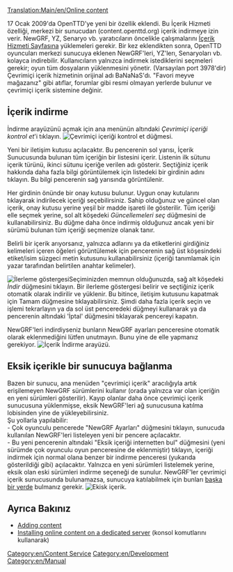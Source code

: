 [[Translation:Main/en/Online content]]
{{en/-}}{{tr/İçindekiler}}
{{en/Feature|0.7}}

17 Ocak 2009'da OpenTTD'ye yeni bir özellik eklendi. Bu İçerik Hizmeti özelliği, merkezi bir sunucudan (content.openttd.org) içerik indirmeye izin verir. NewGRF, YZ, Senaryo vb. yaratıcıların öncelikle çalışmalarını [http://content.openttd.org/ İçerik Hizmeti Sayfasına] yüklemeleri gerekir. Bir kez eklendikten sonra, OpenTTD oyuncuları merkezi sunucuya eklenen NewGRF'leri, YZ'lerı, Senaryoları vb. kolayca indirebilir. Kullanıcıların yalnızca indirmek istediklerini seçmeleri gerekir; oyun tüm dosyaların yüklenmesini yönetir. (Varsayılan port 3978'dir) Çevrimiçi içerik hizmetinin orijinal adı BaNaNaS'dı. "Favori meyve mağazanız" gibi atıflar, forumlar gibi resmi olmayan yerlerde bulunur ve çevrimiçi içerik sistemine değinir.

==İçerik indirme==
İndirme arayüzünü açmak için ana menünün altındaki ''Çevrimiçi içeriği kontrol et'''i tıklayın.
[[File:en/aname.png|center|frame|Çevrimiçi içeriği kontrol et düğmesi.]]

Yeni bir iletişim kutusu açılacaktır. Bu pencerenin sol yarısı, İçerik Sunucusunda bulunan tüm içeriğin bir listesini içerir. Listenin ilk sütunu içerik türünü, ikinci sütunu içeriğe verilen adı gösterir. Seçtiğiniz içerik hakkında daha fazla bilgi görüntülemek için listedeki bir girdinin adını tıklayın. Bu bilgi pencerenin sağ yarısında görüntülenir.

Her girdinin önünde bir onay kutusu bulunur. Uygun onay kutularını tıklayarak indirilecek içeriği seçebilirsiniz. Sahip olduğunuz ve güncel olan içerik, onay kutusu yerine yeşil bir madde işareti ile gösterilir.
Tüm içeriği elle seçmek yerine, sol alt köşedeki ''Güncellemeleri seç'' düğmesini de kullanabilirsiniz. Bu düğme daha önce indirmiş olduğunuz ancak yeni bir sürümü bulunan tüm içeriği seçmenize olanak tanır.

Belirli bir içerik arıyorsanız, yalnızca adlarını ya da etiketlerini girdiğiniz kelimeleri içeren öğeleri görüntülemek için pencerenin sağ üst köşesindeki etiket/isim süzgeci metin kutusunu kullanabilirsiniz (içeriği tanımlamak için yazar tarafından belirtilen anahtar kelimeler).

[[File:en/içerikindi.png|left|frame|İlerleme göstergesi]]Seçiminizden memnun olduğunuzda, sağ alt köşedeki ''İndir'' düğmesini tıklayın. Bir ilerleme göstergesi belirir ve seçtiğiniz içerik otomatik olarak indirilir ve yüklenir. Bu bitince, iletişim kutusunu kapatmak için Tamam düğmesine tıklayabilirsiniz. Şimdi daha fazla içerik seçin ve işlemi tekrarlayın ya da sol üst penceredeki düğmeyi kullanarak ya da pencerenin altındaki 'İptal' düğmesini tıklayarak pencereyi kapatın.

NewGRF'leri indirdiyseniz bunların NewGRF ayarları penceresine otomatik olarak eklenmediğini lütfen unutmayın. Bunu yine de elle yapmanız gerekiyor.
[[File:en/yzindir.png|center|frame|İçerik İndirme arayüzü.]]

==Eksik içerikle bir sunucuya bağlanma==
Bazen bir sunucu, ana menüden "çevrimiçi içerik" aracılığıyla artık erişilemeyen NewGRF sürümlerini kullanır (orada yalnızca var olan içeriğin en yeni sürümleri gösterilir). Kayıp olanlar daha önce çevrimiçi içerik sunucusuna yüklenmişse, eksik NewGRF'leri ağ sunucusuna katılma lobisinden yine de yükleyebilirsiniz.
<br>
Şu yollarla yapılabilir:<br>
- Çok oyunculu pencerede "NewGRF Ayarları" düğmesini tıklayın, sunucuda kullanılan NewGRF'leri listeleyen yeni bir pencere açılacaktır.<br>
- Bu yeni pencerenin altındaki "Eksik içeriği internetten bul" düğmesini (yeni sürümde çok oyunculu oyun penceresine de eklenmiştir) tıklayın, içeriği indirmek için normal olana benzer bir indirme penceresi (yukarıda gösterildiği gibi) açılacaktır. Yalnızca en yeni sürümleri listelemek yerine, eksik olan eski sürümleri indirme seçeneği de sunulur. NewGRF'ler çevrimiçi içerik sunucusunda bulunamazsa, sunucuya katılabilmek için bunları [[Main/en/NewGRF FAQ|başka bir yerde]] bulmanız gerekir.
[[File:en/çokgrf.png|center|frame|Ekisk içerik.]]

==Ayrıca Bakınız==
*[[Main/en/Content Service|Adding content]]
*[[Main/en/Dedicated server#Installing online content|Installing online content on a dedicated server]] (konsol komutlarını kullanarak)

[[Category:en/Content Service]]
[[Category:en/Development]]
[[Category:en/Manual]]